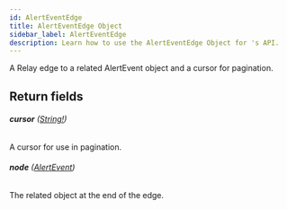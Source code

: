 ```yaml
---
id: AlertEventEdge
title: AlertEventEdge Object
sidebar_label: AlertEventEdge
description: Learn how to use the AlertEventEdge Object for 's API.
---
```


A Relay edge to a related AlertEvent object and a cursor for pagination.

## Return fields

###### <b>cursor</b> ([String!](api/schema/scalar/String.mdx))

A cursor for use in pagination.

###### <b>node</b> ([AlertEvent](api/schema/object/AlertEvent.mdx))

The related object at the end of the edge.

